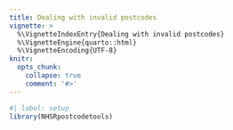 ```yaml
---
title: Dealing with invalid postcodes
vignette: >
  %\VignetteIndexEntry{Dealing with invalid postcodes}
  %\VignetteEngine{quarto::html}
  %\VignetteEncoding{UTF-8}
knitr:
  opts_chunk:
    collapse: true
    comment: '#>'
---
```


```r
#| label: setup
library(NHSRpostcodetools)
```
